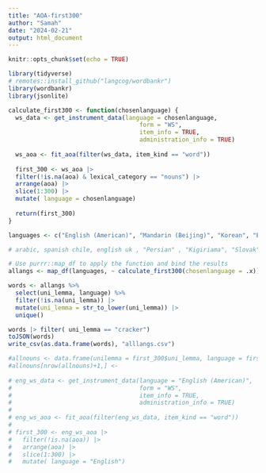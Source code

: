 ```yaml
---
title: "AOA-first300"
author: "Samah"
date: "2024-02-21"
output: html_document
---
```


```r
knitr::opts_chunk$set(echo = TRUE)

library(tidyverse)
# remotes::install_github("langcog/wordbankr")
library(wordbankr)
library(jsonlite)

```

``` r

calculate_first300 <- function(chosenlanguage) {
  ws_data <- get_instrument_data(language = chosenlanguage,
                                     form = "WS",
                                     item_info = TRUE,
                                     administration_info = TRUE)
  
  ws_aoa <- fit_aoa(filter(ws_data, item_kind == "word"))
  
  first_300 <- ws_aoa |>
  filter(!is.na(aoa) & lexical_category == "nouns") |>
  arrange(aoa) |>
  slice(1:300) |> 
  mutate( language = chosenlanguage)
  
  return(first_300)
}

```

```r
languages <- c("English (American)", "Mandarin (Beijing)", "Korean", "English (Australian)", "Cantonese", "Catalan" , "Japanese", "Turkish" , "Spanish (Mexican)", "Russian", "Kiswahili", "Mandarin (Taiwanese)", "Spanish (Peruvian)", "Spanish (European)", "Hebrew", "French (French)")

# arabic, spanish chile, english uk , "Persian" , "Kigiriama", "Slovak", , "Spanish (Chilean)"

# Use purrr::map_df to apply the function and bind the results
allangs <- map_df(languages, ~ calculate_first300(chosenlanguage = .x))

words <- allangs %>% 
  select(uni_lemma, language) %>% 
  filter(!is.na(uni_lemma)) |>
  mutate(uni_lemma = str_to_lower(uni_lemma)) |>
  unique()

words |> filter( uni_lemma == "cracker")
toJSON(words)
write_csv(as.data.frame(words), "alllangs.csv")


```

``` r

#allnouns <- data.frame(unilemma = first_300$uni_lemma, language = first_300$lan)
#allnouns[nrow(allnouns)+1,] <- 
  
# eng_ws_data <- get_instrument_data(language = "English (American)",
#                                    form = "WS",
#                                    item_info = TRUE,
#                                    administration_info = TRUE)
# 
# eng_ws_aoa <- fit_aoa(filter(eng_ws_data, item_kind == "word"))
# 
# first_300 <- eng_ws_aoa |>
#   filter(!is.na(aoa)) |>
#   arrange(aoa) |>
#   slice(1:300) |> 
#   mutate( language = "English")


```
